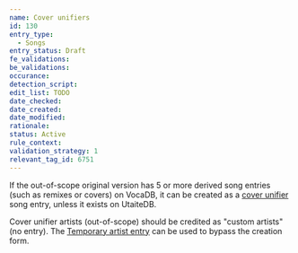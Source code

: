 ```yaml
---
name: Cover unifiers
id: 130
entry_type:
  - Songs
entry_status: Draft
fe_validations:
be_validations:
occurance:
detection_script:
edit_list: TODO
date_checked:
date_created:
date_modified:
rationale:
status: Active
rule_context:
validation_strategy: 1
relevant_tag_id: 6751
---
```

If the out-of-scope original version has 5 or more derived song entries (such as remixes or covers) on VocaDB, it can be created as a [cover unifier](https://vocadb.net/T/6751) song entry, unless it exists on UtaiteDB.

Cover unifier artists (out-of-scope) should be credited as "custom artists" (no entry). The [Temporary artist entry](https://vocadb.net/Ar/139625) can be used to bypass the creation form.